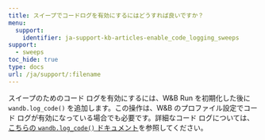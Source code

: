 ---
title: スイープでコードログを有効にするにはどうすれば良いですか？
menu:
  support:
    identifier: ja-support-kb-articles-enable_code_logging_sweeps
support:
  - sweeps
toc_hide: true
type: docs
url: /ja/support/:filename
---
スイープのためのコード ログを有効にするには、W&B Run を初期化した後に `wandb.log_code()` を追加します。この操作は、W&B のプロファイル設定でコード ログが有効になっている場合でも必要です。詳細なコード ログについては、[こちらの `wandb.log_code()` ドキュメント](/ja/ref/python/run.md#log_code)を参照してください。
